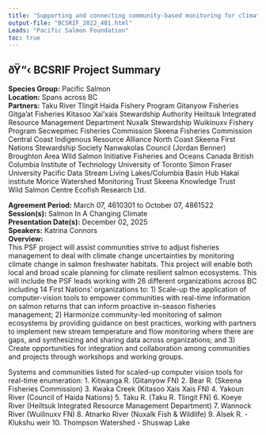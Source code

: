 ```yaml
---
title: "Supporting and connecting community-based monitoring for climate-resilient salmon ecosystems"
output-file: "BCSRIF_2022_401.html"
Leads: "Pacific Salmon Foundation"
toc: true
---
```


## ðŸ“‹ BCSRIF Project Summary

**Species Group:** Pacific Salmon  
**Location:** Spans across BC  
**Partners:** Taku River Tlingit 
Haida Fishery Program 
Gitanyow Fisheries 
Gitga’at Fisheries
Kitasoo Xai'xais Stewardship Authority 
Heiltsuk Integrated Resource Management Department 
Nuxalk Stewardship
Wuikinuxv Fishery Program 
Secwepmec Fisheries Commission 
Skeena Fisheries Commission 
Central Coast Indigenous Resource Alliance 
North Coast Skeena First Nations Stewardship Society 
Nanwakolas Council (Jordan Benner) 
Broughton Area Wild Salmon Initiative 
Fisheries and Oceans Canada 
British Columbia Institute of Technology
University of Toronto
Simon Fraser University
Pacific Data Stream 
Living Lakes/Columbia Basin Hub 
Hakai institute 
Morice Watershed Monitoring Trust 
Skeena Knowledge Trust  
Wild Salmon Centre 
Ecofish Research Ltd. 
  
**Agreement Period:** March 07, 4610301 to October 07, 4861522  
**Session(s):** Salmon In A Changing Climate  
**Presentation Date(s):** December 02, 2025  
**Speakers:** Katrina Connors  
**Overview:**  
This PSF project will assist communities strive to adjust fisheries management to deal with climate change uncertainties by monitoring climate change in salmon freshwater habitats. This project will enable both local and broad scale planning for climate resilient salmon ecosystems. This will include the PSF leads working with 26 different organizations across BC including 14 First Nations' organizations to: 1) Scale-up the application of computer-vision tools to empower communities with real-time information on salmon returns that can inform proactive in-season fisheries management; 2) Harmonize community-led monitoring of salmon ecosystems by providing guidance on best practices, working with partners to implement new stream temperature and flow monitoring where there are gaps, and synthesizing and sharing data across organizations; and 3) Create opportunities for integration and collaboration among communities and projects through workshops and working groups.

Systems and communities listed for scaled-up computer vision tools for real-time enumeration: 
1. Kitwanga R. (Gitanyow FN)
2. Bear R. (Skeena Fisheries Commission)
3. Kwaka Creek (Kitasoo Xais Xais FN)
4. Yakoun River (Council of Haida Nations)
5. Taku R. (Taku R. Tlingit FN)
6. Koeye River (Heiltsuk Integrated Resource Management Department)
7. Wannock River (Wuilinuxv FN)
8. Atnarko River (Nuxalk Fish & Wildlife)
9. Alsek R. - Klukshu weir
10. Thompson Watershed - Shuswap Lake   


